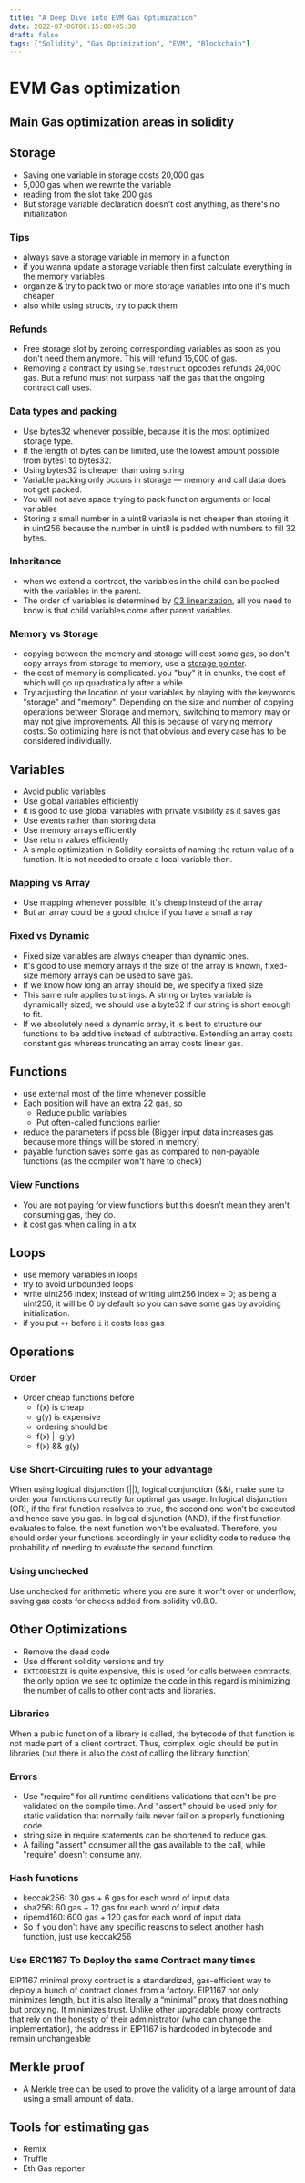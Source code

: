 ```yaml
---
title: "A Deep Dive into EVM Gas Optimization"
date: 2022-07-06T00:15:00+05:30
draft: false
tags: ["Solidity", "Gas Optimization", "EVM", "Blockchain"]
---
```


# EVM Gas optimization

## Main Gas optimization areas in solidity

## Storage

- Saving one variable in storage costs 20,000 gas
- 5,000 gas when we rewrite the variable
- reading from the slot take 200 gas
- But storage variable declaration doesn't cost anything, as there's no initialization

### Tips

- always save a storage variable in memory in a function
- if you wanna update a storage variable then first calculate everything in the memory variables
- organize & try to pack two or more storage variables into one it's much cheaper
- also while using structs, try to pack them

### Refunds

- Free storage slot by zeroing corresponding variables as soon as you don't need them anymore. This will refund 15,000 of gas.
- Removing a contract by using `Selfdestruct` opcodes refunds 24,000 gas. But a refund must not surpass half the gas that the ongoing contract call uses.

### Data types and packing

- Use bytes32 whenever possible, because it is the most optimized storage type.
- If the length of bytes can be limited, use the lowest amount possible from bytes1 to bytes32.
- Using bytes32 is cheaper than using string
- Variable packing only occurs in storage — memory and call data does not get packed.
- You will not save space trying to pack function arguments or local variables
- Storing a small number in a uint8 variable is not cheaper than storing it in uint256 because the number in uint8 is padded with numbers to fill 32 bytes.

### Inheritance

- when we extend a contract, the variables in the child can be packed with the variables in the parent.
- The order of variables is determined by [C3 linearization](https://en.wikipedia.org/wiki/C3_linearization), all you need to know is that child variables come after parent variables.

### Memory vs Storage

- copying between the memory and storage will cost some gas, so don't copy arrays from storage to memory, use a [storage pointer](https://blog.b9lab.com/storage-pointers-in-solidity-7dcfaa536089).
- the cost of memory is complicated. you "buy" it in chunks, the cost of which will go up quadratically after a while
- Try adjusting the location of your variables by playing with the keywords "storage" and "memory". Depending on the size and number of copying operations between Storage and memory, switching to memory may or may not give improvements. All this is because of varying memory costs. So optimizing here is not that obvious and every case has to be considered individually.

## Variables

- Avoid public variables
- Use global variables efficiently
- it is good to use global variables with private visibility as it saves gas
- Use events rather than storing data
- Use memory arrays efficiently
- Use return values efficiently
- A simple optimization in Solidity consists of naming the return value of a function. It is not needed to create a local variable then.

### Mapping vs Array

- Use mapping whenever possible, it's cheap instead of the array
- But an array could be a good choice if you have a small array

### Fixed vs Dynamic

- Fixed size variables are always cheaper than dynamic ones.
- It's good to use memory arrays if the size of the array is known, fixed-size memory arrays can be used to save gas.
- If we know how long an array should be, we specify a fixed size
- This same rule applies to strings. A string or bytes variable is dynamically sized; we should use a byte32 if our string is short enough to fit.
- If we absolutely need a dynamic array, it is best to structure our functions to be additive instead of subtractive. Extending an array costs constant gas whereas truncating an array costs linear gas.

## Functions

- use external most of the time whenever possible
- Each position will have an extra 22 gas, so
    - Reduce public variables
    - Put often-called functions earlier
- reduce the parameters if possible (Bigger input data increases gas because more things will be stored in memory)
- payable function saves some gas as compared to non-payable functions (as the compiler won't have to check)

### View Functions

- You are not paying for view functions but this doesn't mean they aren't consuming gas, they do.
- it cost gas when calling in a tx

## Loops

- use memory variables in loops
- try to avoid unbounded loops
- write uint256 index; instead of writing uint256 index = 0; as being a uint256, it will be 0 by default so you can save some gas by avoiding initialization.
- if you put `++` before `i` it costs less gas

## Operations

### Order

- Order cheap functions before
    - f(x) is cheap
    - g(y) is expensive
    - ordering should be
    - f(x) || g(y)
    - f(x) && g(y)

### Use Short-Circuiting rules to your advantage

When using logical disjunction (||), logical conjunction (&&), make sure to order your functions correctly for optimal gas usage. In logical disjunction (OR), if the first function resolves to true, the second one won’t be executed and hence save you gas. In logical disjunction (AND), if the first function evaluates to false, the next function won’t be evaluated. Therefore, you should order your functions accordingly in your solidity code to reduce the probability of needing to evaluate the second function.

### Using unchecked

Use unchecked for arithmetic where you are sure it won't over or underflow, saving gas costs for checks added from solidity v0.8.0.

## Other Optimizations

- Remove the dead code
- Use different solidity versions and try
- `EXTCODESIZE` is quite expensive, this is used for calls between contracts, the only option we see to optimize the code in this regard is minimizing the number of calls to other contracts and libraries.

### Libraries

When a public function of a library is called, the bytecode of that function is not made part of a client contract. Thus, complex logic should be put in libraries (but there is also the cost of calling the library function)

### Errors

- Use "require" for all runtime conditions validations that can't be pre-validated on the compile time. And "assert" should be used only for static validation that normally fails never fail on a properly functioning code.
- string size in require statements can be shortened to reduce gas.
- A failing "assert" consumer all the gas available to the call, while "require" doesn't consume any.

### Hash functions

- keccak256: 30 gas + 6 gas for each word of input data
- sha256: 60 gas + 12 gas for each word of input data
- ripemd160: 600 gas + 120 gas for each word of input data
- So if you don't have any specific reasons to select another hash function, just use keccak256

### Use ERC1167 To Deploy the same Contract many times

EIP1167 minimal proxy contract is a standardized, gas-efficient way to deploy a bunch of contract clones from a factory. EIP1167 not only minimizes length, but it is also literally a “minimal” proxy that does nothing but proxying. It minimizes trust. Unlike other upgradable proxy contracts that rely on the honesty of their administrator (who can change the implementation), the address in EIP1167 is hardcoded in bytecode and remain unchangeable

## Merkle proof

- A Merkle tree can be used to prove the validity of a large amount of data using a small amount of data.

## Tools for estimating gas

- Remix
- Truffle
- Eth Gas reporter